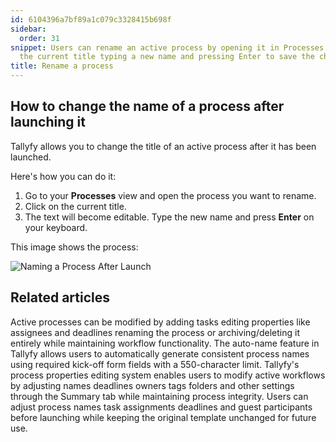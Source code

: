 ```yaml
---
id: 6104396a7bf89a1c079c3328415b698f
sidebar:
  order: 31
snippet: Users can rename an active process by opening it in Processes view clicking
  the current title typing a new name and pressing Enter to save the change.
title: Rename a process
---
```


## How to change the name of a process after launching it

Tallyfy allows you to change the title of an active process after it has been launched.

Here's how you can do it:

1. Go to your **Processes** view and open the process you want to rename.
2. Click on the current title.
3. The text will become editable. Type the new name and press **Enter** on your keyboard.

This image shows the process:

![Naming a Process After Launch](https://screenshots.tallyfy.com/tallyfy%2Fpro%2Fdesktop-light-change-process-name.png)


## Related articles
<CardGrid>
<LinkTitleCard header="<b>Processes > Edit processes</b>" href="/products/pro/tracking-and-tasks/processes/edit-processes/" > Active processes can be modified by adding tasks editing properties like assignees and deadlines renaming the process or archiving/deleting it entirely while maintaining workflow functionality. </LinkTitleCard>
<LinkTitleCard header="<b>Edit Processes > Auto-name a process in Tallyfy</b>" href="/products/pro/tracking-and-tasks/processes/edit-processes/how-can-i-auto-name-a-process-in-tallyfy/" > The auto-name feature in Tallyfy allows users to automatically generate consistent process names using required kick-off form fields with a 550-character limit. </LinkTitleCard>
<LinkTitleCard header="<b>Edit Processes > Edit tasks and process properties</b>" href="/products/pro/tracking-and-tasks/processes/edit-processes/how-can-i-edit-tasks-and-processes-in-tallyfy/" > Tallyfy's process properties editing system enables users to modify active workflows by adjusting names deadlines owners tags folders and other settings through the Summary tab while maintaining process integrity. </LinkTitleCard>
<LinkTitleCard header="<b>Launching > Edit before launch</b>" href="/products/pro/launching/how-can-i-edit-a-process-before-launching/" > Users can adjust process names task assignments deadlines and guest participants before launching while keeping the original template unchanged for future use. </LinkTitleCard>
</CardGrid>